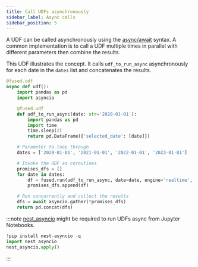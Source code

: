 ```yaml
---
title: Call UDFs asynchronously
sidebar_label: Async calls
sidebar_position: 5
---
```





A UDF can be called asynchronously using the [async/await](https://docs.python.org/3/library/asyncio.html) syntax. A common implementation is to call a UDF multiple times in parallel with different parameters then combine the results.

This UDF illustrates the concept. It calls `udf_to_run_async` asynchronously for each date in the `dates` list and concatenates the results.


```python showLineNumbers
@fused.udf
async def udf():
    import pandas as pd
    import asyncio

    @fused.udf
    def udf_to_run_async(date: str='2020-01-01'):
        import pandas as pd
        import time
        time.sleep(2)
        return pd.DataFrame({'selected_date': [date]})

    # Parameter to loop through
    dates = ['2020-01-01', '2021-01-01', '2022-01-01', '2023-01-01']

    # Invoke the UDF as coroutines
    promises_dfs = []
    for date in dates:
        df = fused.run(udf_to_run_async, date=date, engine='realtime', sync=False)
        promises_dfs.append(df)

    # Run concurrently and collect the results
    dfs = await asyncio.gather(*promises_dfs)
    return pd.concat(dfs)
```



:::note
[nest_asyncio](https://pypi.org/project/nest-asyncio/) might be required to run UDFs async from Jupyter Notebooks.
```python showLineNumbers
!pip install nest-asyncio -q
import nest_asyncio
nest_asyncio.apply()
```
:::
